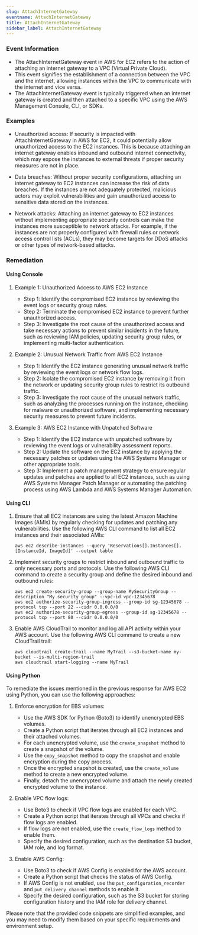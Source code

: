 ```yaml
--- 
slug: AttachInternetGateway
eventname: AttachInternetGateway
title: AttachInternetGateway
sidebar_label: AttachInternetGateway
---
```

                       
### Event Information

- The AttachInternetGateway event in AWS for EC2 refers to the action of attaching an internet gateway to a VPC (Virtual Private Cloud).
- This event signifies the establishment of a connection between the VPC and the internet, allowing instances within the VPC to communicate with the internet and vice versa.
- The AttachInternetGateway event is typically triggered when an internet gateway is created and then attached to a specific VPC using the AWS Management Console, CLI, or SDKs.


### Examples

- Unauthorized access: If security is impacted with AttachInternetGateway in AWS for EC2, it could potentially allow unauthorized access to the EC2 instances. This is because attaching an internet gateway enables inbound and outbound internet connectivity, which may expose the instances to external threats if proper security measures are not in place.

- Data breaches: Without proper security configurations, attaching an internet gateway to EC2 instances can increase the risk of data breaches. If the instances are not adequately protected, malicious actors may exploit vulnerabilities and gain unauthorized access to sensitive data stored on the instances.

- Network attacks: Attaching an internet gateway to EC2 instances without implementing appropriate security controls can make the instances more susceptible to network attacks. For example, if the instances are not properly configured with firewall rules or network access control lists (ACLs), they may become targets for DDoS attacks or other types of network-based attacks.

### Remediation

#### Using Console

1. Example 1: Unauthorized Access to AWS EC2 Instance
   - Step 1: Identify the compromised EC2 instance by reviewing the event logs or security group rules.
   - Step 2: Terminate the compromised EC2 instance to prevent further unauthorized access.
   - Step 3: Investigate the root cause of the unauthorized access and take necessary actions to prevent similar incidents in the future, such as reviewing IAM policies, updating security group rules, or implementing multi-factor authentication.

2. Example 2: Unusual Network Traffic from AWS EC2 Instance
   - Step 1: Identify the EC2 instance generating unusual network traffic by reviewing the event logs or network flow logs.
   - Step 2: Isolate the compromised EC2 instance by removing it from the network or updating security group rules to restrict its outbound traffic.
   - Step 3: Investigate the root cause of the unusual network traffic, such as analyzing the processes running on the instance, checking for malware or unauthorized software, and implementing necessary security measures to prevent future incidents.

3. Example 3: AWS EC2 Instance with Unpatched Software
   - Step 1: Identify the EC2 instance with unpatched software by reviewing the event logs or vulnerability assessment reports.
   - Step 2: Update the software on the EC2 instance by applying the necessary patches or updates using the AWS Systems Manager or other appropriate tools.
   - Step 3: Implement a patch management strategy to ensure regular updates and patches are applied to all EC2 instances, such as using AWS Systems Manager Patch Manager or automating the patching process using AWS Lambda and AWS Systems Manager Automation.

#### Using CLI

1. Ensure that all EC2 instances are using the latest Amazon Machine Images (AMIs) by regularly checking for updates and patching any vulnerabilities. Use the following AWS CLI command to list all EC2 instances and their associated AMIs:

   ```
   aws ec2 describe-instances --query 'Reservations[].Instances[].[InstanceId, ImageId]' --output table
   ```

2. Implement security groups to restrict inbound and outbound traffic to only necessary ports and protocols. Use the following AWS CLI command to create a security group and define the desired inbound and outbound rules:

   ```
   aws ec2 create-security-group --group-name MySecurityGroup --description "My security group" --vpc-id vpc-12345678
   aws ec2 authorize-security-group-ingress --group-id sg-12345678 --protocol tcp --port 22 --cidr 0.0.0.0/0
   aws ec2 authorize-security-group-egress --group-id sg-12345678 --protocol tcp --port 80 --cidr 0.0.0.0/0
   ```

3. Enable AWS CloudTrail to monitor and log all API activity within your AWS account. Use the following AWS CLI command to create a new CloudTrail trail:

   ```
   aws cloudtrail create-trail --name MyTrail --s3-bucket-name my-bucket --is-multi-region-trail
   aws cloudtrail start-logging --name MyTrail
   ```

#### Using Python

To remediate the issues mentioned in the previous response for AWS EC2 using Python, you can use the following approaches:

1. Enforce encryption for EBS volumes:
   - Use the AWS SDK for Python (Boto3) to identify unencrypted EBS volumes.
   - Create a Python script that iterates through all EC2 instances and their attached volumes.
   - For each unencrypted volume, use the `create_snapshot` method to create a snapshot of the volume.
   - Use the `copy_snapshot` method to copy the snapshot and enable encryption during the copy process.
   - Once the encrypted snapshot is created, use the `create_volume` method to create a new encrypted volume.
   - Finally, detach the unencrypted volume and attach the newly created encrypted volume to the instance.

2. Enable VPC flow logs:
   - Use Boto3 to check if VPC flow logs are enabled for each VPC.
   - Create a Python script that iterates through all VPCs and checks if flow logs are enabled.
   - If flow logs are not enabled, use the `create_flow_logs` method to enable them.
   - Specify the desired configuration, such as the destination S3 bucket, IAM role, and log format.

3. Enable AWS Config:
   - Use Boto3 to check if AWS Config is enabled for the AWS account.
   - Create a Python script that checks the status of AWS Config.
   - If AWS Config is not enabled, use the `put_configuration_recorder` and `put_delivery_channel` methods to enable it.
   - Specify the desired configuration, such as the S3 bucket for storing configuration history and the IAM role for delivery channel.

Please note that the provided code snippets are simplified examples, and you may need to modify them based on your specific requirements and environment setup.


 